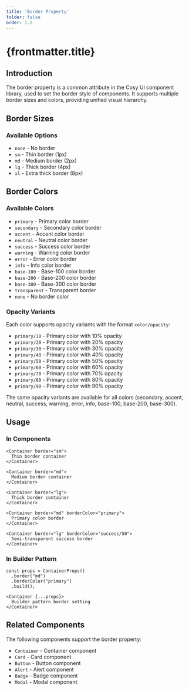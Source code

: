 ```yaml
---
title: 'Border Property'
folder: false
order: 1.2
---
```



# {frontmatter.title}

## Introduction

The border property is a common attribute in the Cosy UI component library, used to set the border style of components. It supports multiple border sizes and colors, providing unified visual hierarchy.

## Border Sizes

### Available Options
- `none` - No border
- `sm` - Thin border (1px)
- `md` - Medium border (2px)
- `lg` - Thick border (4px)
- `xl` - Extra thick border (8px)

<BorderShowcase />

## Border Colors

### Available Colors
- `primary` - Primary color border
- `secondary` - Secondary color border
- `accent` - Accent color border
- `neutral` - Neutral color border
- `success` - Success color border
- `warning` - Warning color border
- `error` - Error color border
- `info` - Info color border
- `base-100` - Base-100 color border
- `base-200` - Base-200 color border
- `base-300` - Base-300 color border
- `transparent` - Transparent border
- `none` - No border color

### Opacity Variants
Each color supports opacity variants with the format `color/opacity`:

- `primary/10` - Primary color with 10% opacity
- `primary/20` - Primary color with 20% opacity
- `primary/30` - Primary color with 30% opacity
- `primary/40` - Primary color with 40% opacity
- `primary/50` - Primary color with 50% opacity
- `primary/60` - Primary color with 60% opacity
- `primary/70` - Primary color with 70% opacity
- `primary/80` - Primary color with 80% opacity
- `primary/90` - Primary color with 90% opacity

The same opacity variants are available for all colors (secondary, accent, neutral, success, warning, error, info, base-100, base-200, base-300).

## Usage

### In Components
```astro
<Container border="sm">
  Thin border container
</Container>

<Container border="md">
  Medium border container
</Container>

<Container border="lg">
  Thick border container
</Container>

<Container border="md" borderColor="primary">
  Primary color border
</Container>

<Container border="lg" borderColor="success/50">
  Semi-transparent success border
</Container>
```

### In Builder Pattern
```astro
const props = ContainerProps()
  .border("md")
  .borderColor("primary")
  .build();

<Container {...props}>
  Builder pattern border setting
</Container>
```

## Related Components

The following components support the border property:
- `Container` - Container component
- `Card` - Card component
- `Button` - Button component
- `Alert` - Alert component
- `Badge` - Badge component
- `Modal` - Modal component
